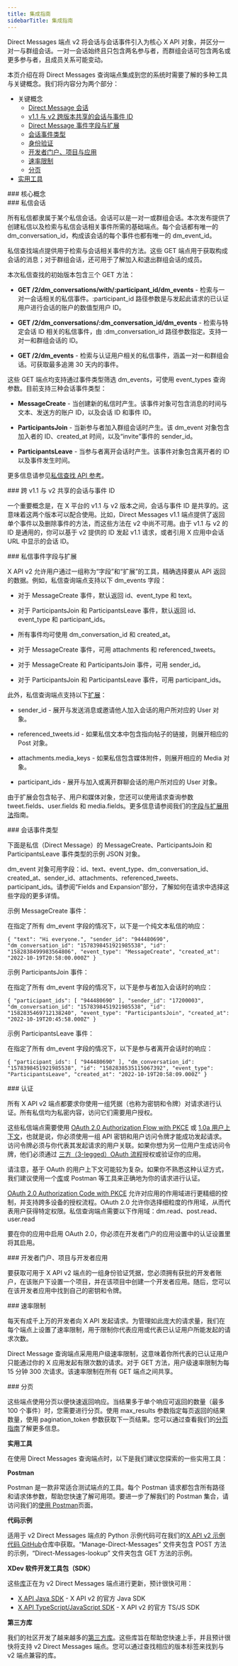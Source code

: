 ```yaml
---
title: 集成指南
sidebarTitle: 集成指南
---
```



Direct Messages 端点 v2 将会话与会话事件引入为核心 X API 对象，并区分一对一与群组会话。一对一会话始终且只包含两名参与者，而群组会话可包含两名或更多参与者，且成员关系可能变动。   

本页介绍在将 Direct Messages 查询端点集成到您的系统时需要了解的多种工具与关键概念。我们将内容分为两个部分：

- 关键概念
  - [Direct Message 会话](#direct-message-conversations)
  - [v1.1 与 v2 跨版本共享的会话与事件 ID](#shared-conversation-and-event-ids)
  - [Direct Message 事件字段与扩展](#direct-message-event-fields-and-expansions)
  - [会话事件类型](#conversation-event-types)
  - [身份验证](#authentication)
  - [开发者门户、项目与应用](#developer-portal-projects-and-apps)
  - [速率限制](#rate-limits)
  - [分页](#pagination)
- [实用工具](#helpful-tools)

<div id="key-concepts">
  ### 核心概念
</div>

<div id="direct-message-conversations">
  ### 私信会话
</div>

所有私信都隶属于某个私信会话。会话可以是一对一或群组会话。本次发布提供了创建私信以及检索与私信会话相关事件所需的基础端点。每个会话都有唯一的 dm\_conversation\_id，构成该会话的每个事件也都有唯一的 dm\_event\_id。  

私信查找端点提供用于检索与会话相关事件的方法。这些 GET 端点用于获取构成会话的消息；对于群组会话，还可用于了解加入和退出群组会话的成员。

本次私信查找的初始版本包含三个 GET 方法：

- **GET /2/dm\_conversations/with/:participant\_id/dm\_events** - 检索与一对一会话相关的私信事件。:participant\_id 路径参数是与发起此请求的已认证用户进行会话的账户的数值型用户 ID。  

- **GET /2/dm\_conversations/:dm\_conversation\_id/dm\_events** - 检索与特定会话 ID 相关的私信事件，由 :dm\_conversation\_id 路径参数指定。支持一对一和群组会话的 ID。  

- **GET /2/dm\_events** - 检索与认证用户相关的私信事件，涵盖一对一和群组会话。可获取最多追溯 30 天内的事件。  

这些 GET 端点均支持通过事件类型筛选 dm\_events，可使用 event\_types 查询参数。目前支持三种会话事件类型：

- **MessageCreate** - 当创建新的私信时产生。该事件对象可包含消息的时间与文本、发送方的账户 ID，以及会话 ID 和事件 ID。 

- **ParticipantsJoin** - 当新参与者加入群组会话时产生。该 dm\_event 对象包含加入者的 ID、created\_at 时间，以及“invite”事件的 sender\_id。 

- **ParticipantsLeave** - 当参与者离开会话时产生。该事件对象包含离开者的 ID 以及事件发生时间。 

更多信息请参见[私信查找 API 参考](/zh/x-api/direct-messages/get-dm-events-for-a-dm-conversation)。

<div id="shared-conversation-and-event-ids-across-v11-and-v2">
  ### 跨 v1.1 与 v2 共享的会话与事件 ID
</div>

一个重要概念是，在 X 平台的 v1.1 与 v2 版本之间，会话与事件 ID 是共享的。这意味着这两个版本可以配合使用。比如，Direct Messages v1.1 端点提供了返回单个事件以及删除事件的方法，而这些方法在 v2 中尚不可用。由于 v1.1 与 v2 的 ID 是通用的，你可以基于 v2 提供的 ID 发起 v1.1 请求，或者引用 X 应用中会话 URL 中显示的会话 ID。  

<div id="direct-message-event-fields-and-expansions">
  ### 私信事件字段与扩展
</div>

X API v2 允许用户通过一组称为“字段”和“扩展”的工具，精确选择要从 API 返回的数据。例如，私信查询端点支持以下 dm\_events 字段：

- 对于 MessageCreate 事件，默认返回 id、event\_type 和 text。

- 对于 ParticipantsJoin 和 ParticipantsLeave 事件，默认返回 id、event\_type 和 participant\_ids。

- 所有事件均可使用 dm\_conversation\_id 和 created\_at。

- 对于 MessageCreate 事件，可用 attachments 和 referenced\_tweets。

- 对于 MessageCreate 和 ParticipantsJoin 事件，可用 sender\_id。

- 对于 ParticipantsJoin 和 ParticipantsLeave 事件，可用 participant\_ids。

此外，私信查询端点支持以下[扩展](/zh/x-api/fundamentals/expansions)：

- sender\_id - 展开与发送消息或邀请他人加入会话的用户所对应的 User 对象。

- referenced\_tweets.id - 如果私信文本中包含指向帖子的链接，则展开相应的 Post 对象。

- attachments.media\_keys - 如果私信包含媒体附件，则展开相应的 Media 对象。

- participant\_ids - 展开与加入或离开群聊会话的用户所对应的 User 对象。

由于扩展会包含帖子、用户和媒体对象，您还可以使用请求查询参数 tweet.fields、user.fields 和 media.fields。更多信息请参阅我们的[字段与扩展用法](/zh/x-api/fundamentals/data-dictionary#how-to-use-fields-and-expansions)指南。

<div id="conversation-event-types">
  ### 会话事件类型
</div>

下面是私信（Direct Message）的 MessageCreate、ParticipantsJoin 和 ParticipantsLeave 事件类型的示例 JSON 对象。

dm\_event 对象可用字段：id、text、event\_type、dm\_conversation\_id、created\_at、sender\_id、attachments、referenced\_tweets、participant\_ids。请参阅“Fields and Expansion”部分，了解如何在请求中选择这些字段的更多详情。

示例 MessageCreate 事件：

在指定了所有 dm\_event 字段的情况下，以下是一个纯文本私信的响应：

`{
    "text": "Hi everyone.",
    "sender_id": "944480690",
    "dm_conversation_id": "1578398451921985538",
    "id": "1582838499983564806",
    "event_type": "MessageCreate",
    "created_at": "2022-10-19T20:58:00.000Z"
}`

示例 ParticipantsJoin 事件：

在指定了所有 dm\_event 字段的情况下，以下是参与者加入会话时的响应：

`{
    "participant_ids": [
        "944480690"
    ],
    "sender_id": "17200003",
    "dm_conversation_id": "1578398451921985538",
    "id": "1582835469712138240",
    "event_type": "ParticipantsJoin",
    "created_at": "2022-10-19T20:45:58.000Z"
}`

示例 ParticipantsLeave 事件：

在指定了所有 dm\_event 字段的情况下，以下是参与者离开会话时的响应：

`{
    "participant_ids": [
        "944480690"
    ],
    "dm_conversation_id": "1578398451921985538",
    "id": "1582838535115067392",
    "event_type": "ParticipantsLeave",
    "created_at": "2022-10-19T20:58:09.000Z"
    }`

<div id="authentication">
  ### 认证
</div>

所有 X API v2 端点都要求你使用一组凭据（也称为密钥和令牌）对请求进行认证。所有私信均为私密内容，访问它们需要用户授权。

这些私信端点需要使用 [OAuth 2.0 Authorization Flow with PKCE](/zh/x-api/posts/manage-tweets) 或 [1.0a 用户上下文](/zh/resources/fundamentals/authentication)，也就是说，你必须使用一组 API 密钥和用户访问令牌才能成功发起请求。访问令牌必须与你代表其发起请求的用户关联。如果你想为另一位用户生成访问令牌，他们必须通过 [三方（3-legged）OAuth 流程](/zh/resources/fundamentals/authentication#obtaining-access-tokens-using-3-legged-oauth-flow)授权或验证你的应用。

请注意，基于 OAuth 的用户上下文可能较为复杂。如果你不熟悉这种认证方式，我们建议使用一个[库](/zh/x-api/tools-and-libraries/overview)或 Postman 等工具来正确地为你的请求进行认证。

[OAuth 2.0 Authorization Code with PKCE](zh/resources/fundamentals/authentication#oauth-2-0-authorization-code-flow-with-pkce-2) 允许对应用的作用域进行更精细的控制，并支持跨多设备的授权流程。OAuth 2.0 允许你选择细粒度的作用域，从而代表用户获得特定权限。私信查询端点需要以下作用域：dm.read、post.read、user.read

要在你的应用中启用 OAuth 2.0，你必须在开发者门户的应用设置中的认证设置里将其启用。

<div id="developer-portal-projects-and-developer-apps">
  ### 开发者门户、项目与开发者应用
</div>

要获取可用于 X API v2 端点的一组身份验证凭据，您必须拥有获批的开发者账户，在该账户下设置一个项目，并在该项目中创建一个开发者应用。随后，您可以在该开发者应用中找到自己的密钥和令牌。 

<div id="rate-limits">
  ### 速率限制
</div>

每天有成千上万的开发者向 X API 发起请求。为管理如此庞大的请求量，我们在每个端点上设置了速率限制，用于限制你代表应用或代表已认证用户所能发起的请求次数。

Direct Message 查询端点采用用户级速率限制，这意味着你所代表的已认证用户只能通过你的 X 应用发起有限次数的请求。对于 GET 方法，用户级速率限制为每 15 分钟 300 次请求。该速率限制在所有 GET 端点之间共享。 

<div id="pagination">
  ### 分页
</div>

这些端点使用分页以便快速返回响应。当结果多于单个响应可返回的数量（最多 100 个事件）时，您需要进行分页。使用 max\_results 参数指定每页返回的结果数量，使用 pagination\_token 参数获取下一页结果。您可以通过查看我们的[分页指南](/zh/x-api/fundamentals/pagination)了解更多信息。

**实用工具**

在使用 Direct Messages 查询端点时，以下是我们建议您探索的一些实用工具：

****Postman****

Postman 是一款非常适合测试端点的工具。每个 Postman 请求都包含所有路径和请求体参数，帮助您快速了解可用项。要进一步了解我们的 Postman 集合，请访问我们的[使用 Postman](/zh/tutorials/postman-getting-started)页面。

****代码示例****

适用于 v2 Direct Messages 端点的 Python 示例代码可在我们的[X API v2 示例代码 GitHub](https://github.com/xdevplatform/Twitter-API-v2-sample-code)仓库中获取。“Manage-Direct-Messages” 文件夹包含 POST 方法的示例，“Direct-Messages-lookup” 文件夹包含 GET 方法的示例。

****XDev 软件开发工具包（SDK）****

这些[库](/zh/x-api/tools-and-libraries/overview)正在为 v2 Direct Messages 端点进行更新，预计很快可用：

- [X API Java SDK](https://github.com/xdevplatform/twitter-api-java-sdk) - X API v2 的官方 Java SDK
- [X API TypeScript/JavaScript SDK](https://github.com/xdevplatform/twitter-api-typescript-sdk) - X API v2 的官方 TS/JS SDK

**第三方库**

我们的社区开发了越来越多的[第三方库](/zh/x-api/tools-and-libraries/overview#community-tools-and-libraries-for-v2)。这些库旨在帮助您快速上手，并且预计很快将支持 v2 Direct Messages 端点。您可以通过查找相应的版本标签来找到与 v2 端点兼容的库。